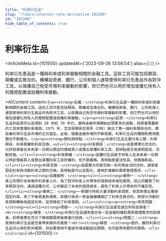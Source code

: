 ```yaml
---
title: "利率衍生品"
slug: "/learn/interest-rate-derivative-101500"
id: "101500"
hide_table_of_contents: true
---
```



# 利率衍生品

<ArticleMeta id={101500} updatedAt={'2023-09-26 13:58:54'} alias={`[]`} />
<div className='border-solid border-b border-t-0 my-4 border-[var(--ifm-color-gray-300)]' />

利率衍生產品是一種與利率或利率變動相關的金融工具。這些工具可能包括期貨、期權或互換合約。機構投資者、銀行、公司和個人通常使用利率衍生產品作為對沖工具，以保護自己免受市場利率變動的影響，但它們也可以用於增加或優化持有人的風險配置或投機利率變動。

<AIContent content={`<p><strong>定義：</strong>利率衍生品是一種與利率或利率變動相關的金融工具。這些工具可能包括期貨、期權或互換合約。機構投資者、銀行、公司和個人通常使用利率衍生產品作為對沖工具，以保護自己免受市場利率變動的影響，但它們也可以用於增加或優化持有人的風險配置或投機利率變動。</p><p><strong>起源：</strong>利率衍生品的起源可以追溯到 20 世紀 70 年代，當時金融市場開始出現更多的波動，投資者需要新的工具來管理利率風險。1975 年，芝加哥期貨交易所（CME）推出了第一個利率期貨合約，標誌着利率衍生品市場的正式誕生。此後，隨着金融市場的不斷發展，利率衍生品的種類和應用範圍也不斷擴大。</p><p><strong>類別與特點：</strong>利率衍生品主要分為三類：利率期貨、利率期權和利率互換。<ul><li><strong>利率期貨：</strong>這是標準化的合約，允許投資者在未來某一日期以預定的價格買入或賣出某種利率工具。其特點是交易透明度高，流動性強。</li><li><strong>利率期權：</strong>這種衍生品賦予持有人在未來某一日期以特定價格買入或賣出某種利率工具的權利，但不是義務。其特點是靈活性高，但價格較高。</li><li><strong>利率互換：</strong>這是雙方同意交換一系列現金流的合約，通常是固定利率與浮動利率之間的交換。其特點是可以定製化，適用於複雜的風險管理需求。</li></ul></p><p><strong>具體案例：</strong><ul><li><strong>案例一：</strong>某公司預計未來幾年利率會上升，為了對沖利率上升帶來的借貸成本增加風險，該公司購買了利率期貨合約。通過這種方式，公司鎖定了未來的借貸成本，避免了利率上升帶來的不確定性。</li><li><strong>案例二：</strong>一家銀行持有大量浮動利率貸款，但其負債主要是固定利率。為了平衡資產負債表，該銀行與另一家金融機構簽訂了利率互換合約，將部分浮動利率貸款轉換為固定利率，從而降低了利率風險。</li></ul></p><p><strong>常見問題：</strong><ul><li><strong>問題一：</strong>利率衍生品是否適合所有投資者？<br/><strong>解答：</strong>利率衍生品通常適合有一定金融知識和風險管理需求的投資者。初學者應在充分了解相關風險後再進行投資。</li><li><strong>問題二：</strong>使用利率衍生品是否會帶來額外的風險？<br/><strong>解答：</strong>是的，雖然利率衍生品可以用於對沖風險，但如果使用不當或市場波動超出預期，也可能帶來額外的風險。</li></ul></p>`} id={101500} />
